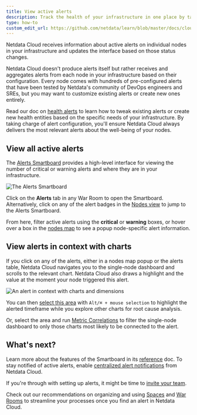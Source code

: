 ```yaml
---
title: View active alerts
description: Track the health of your infrastructure in one place by taking advantage of the powerful health monitoring watchdog running on every node.
type: how-to
custom_edit_url: https://github.com/netdata/learn/blob/master/docs/cloud/alerts-notifications/view-active-alerts.mdx
---
```


Netdata Cloud receives information about active alerts on individual nodes in your infrastructure and updates the
interface based on those status changes.

Netdata Cloud doesn't produce alerts itself but rather receives and aggregates alerts from each node in your
infrastructure based on their configuration. Every node comes with hundreds of pre-configured alerts that have been
tested by Netdata's community of DevOps engineers and SREs, but you may want to customize existing alerts or create new
ones entirely.

Read our doc on [health alerts](/docs/monitor/configure-alarms) to learn how to tweak existing alerts or create new
health entities based on the specific needs of your infrastructure. By taking charge of alert configuration, you'll
ensure Netdata Cloud always delivers the most relevant alerts about the well-being of your nodes.

## View all active alerts

The [Alerts Smartboard](/docs/cloud/alerts-notifications/smartboard) provides a high-level interface for viewing the
number of critical or warning alerts and where they are in your infrastructure.

![The Alerts
Smartboard](https://user-images.githubusercontent.com/1153921/119025635-2fcb1b80-b959-11eb-9fdb-7f1a082f43c5.png)

Click on the **Alerts** tab in any War Room to open the Smartboard. Alternatively, click on any of the alert badges in
the [Nodes view](/docs/cloud/visualize/nodes) to jump to the Alerts Smartboard.

From here, filter active alerts using the **critical** or **warning** boxes, or hover over a box in the [nodes
map](/docs/cloud/alerts-notifications/smartboard#nodes-map) to see a popup node-specific alert information.

## View alerts in context with charts

If you click on any of the alerts, either in a nodes map popup or the alerts table, Netdata Cloud navigates you to the
single-node dashboard and scrolls to the relevant chart. Netdata Cloud also draws a highlight and the value at the
moment your node triggered this alert.

![An alert in context with charts and
dimensions](https://user-images.githubusercontent.com/1153921/119039593-4a0cf580-b969-11eb-840c-4ecb123df9f5.png)

You can then [select this area](/docs/dashboard/interact-charts#select) with `Alt/⌘ + mouse selection` to highlight the
alerted timeframe while you explore other charts for root cause analysis.

Or, select the area and run [Metric Correlations](/docs/cloud/insights/metric-correlations) to filter the single-node
dashboard to only those charts most likely to be connected to the alert.

## What's next?

Learn more about the features of the Smartboard in its [reference](/docs/cloud/alerts-notifications/smartboard) doc. To
stay notified of active alerts, enable [centralized alert notifications](/docs/cloud/alerts-notifications/notifications)
from Netdata Cloud.

If you're through with setting up alerts, it might be time to [invite your
team](/docs/cloud/manage/invite-your-team).

Check out our recommendations on organizing and using [Spaces](/docs/cloud/spaces) and [War
Rooms](/docs/cloud/war-rooms) to streamline your processes once you find an alert in Netdata Cloud.
